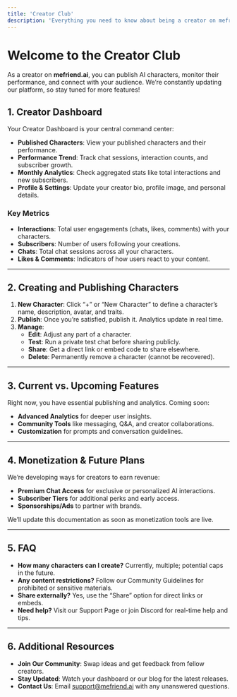 ```yaml
---
title: 'Creator Club'
description: 'Everything you need to know about being a creator on mefriend.ai'
---
```


# Welcome to the Creator Club

As a creator on **mefriend.ai**, you can publish AI characters, monitor their performance, and connect with your audience. We’re constantly updating our platform, so stay tuned for more features!

## 1. Creator Dashboard

Your Creator Dashboard is your central command center:

- **Published Characters**: View your published characters and their performance.
- **Performance Trend**: Track chat sessions, interaction counts, and subscriber growth.
- **Monthly Analytics**: Check aggregated stats like total interactions and new subscribers.
- **Profile & Settings**: Update your creator bio, profile image, and personal details.

### Key Metrics
- **Interactions**: Total user engagements (chats, likes, comments) with your characters.
- **Subscribers**: Number of users following your creations.
- **Chats**: Total chat sessions across all your characters.
- **Likes & Comments**: Indicators of how users react to your content.

---

## 2. Creating and Publishing Characters

1. **New Character**: Click “+” or “New Character” to define a character’s name, description, avatar, and traits.
2. **Publish**: Once you’re satisfied, publish it. Analytics update in real time.
3. **Manage**:
   - **Edit**: Adjust any part of a character.
   - **Test**: Run a private test chat before sharing publicly.
   - **Share**: Get a direct link or embed code to share elsewhere.
   - **Delete**: Permanently remove a character (cannot be recovered).

---

## 3. Current vs. Upcoming Features

Right now, you have essential publishing and analytics. Coming soon:
- **Advanced Analytics** for deeper user insights.
- **Community Tools** like messaging, Q&A, and creator collaborations.
- **Customization** for prompts and conversation guidelines.

---

## 4. Monetization & Future Plans

We’re developing ways for creators to earn revenue:
- **Premium Chat Access** for exclusive or personalized AI interactions.
- **Subscriber Tiers** for additional perks and early access.
- **Sponsorships/Ads** to partner with brands.

We’ll update this documentation as soon as monetization tools are live.

---

## 5. FAQ

- **How many characters can I create?** Currently, multiple; potential caps in the future.
- **Any content restrictions?** Follow our Community Guidelines for prohibited or sensitive materials.
- **Share externally?** Yes, use the “Share” option for direct links or embeds.
- **Need help?** Visit our Support Page or join Discord for real-time help and tips.

---

## 6. Additional Resources

- **Join Our Community**: Swap ideas and get feedback from fellow creators.
- **Stay Updated**: Watch your dashboard or our blog for the latest releases.
- **Contact Us**: Email [support@mefriend.ai](mailto:support@mefriend.ai) with any unanswered questions.
